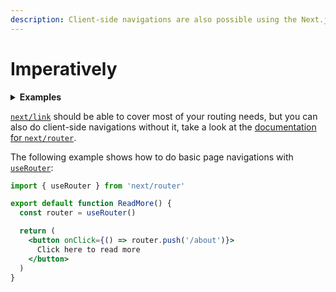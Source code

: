 ```yaml
---
description: Client-side navigations are also possible using the Next.js Router instead of the Link component. Learn more here.
---
```


# Imperatively

<details>
  <summary><b>Examples</b></summary>
  <ul>
    <li><a href="https://github.com/vercel/next.js/tree/canary/examples/using-router">Using Router</a></li>
  </ul>
</details>

[`next/link`](/docs/api-reference/next/link.md) should be able to cover most of your routing needs, but you can also do client-side navigations without it, take a look at the [documentation for `next/router`](/docs/api-reference/next/router.md).

The following example shows how to do basic page navigations with [`useRouter`](/docs/api-reference/next/router.md#useRouter):

```jsx
import { useRouter } from 'next/router'

export default function ReadMore() {
  const router = useRouter()

  return (
    <button onClick={() => router.push('/about')}>
      Click here to read more
    </button>
  )
}
```
